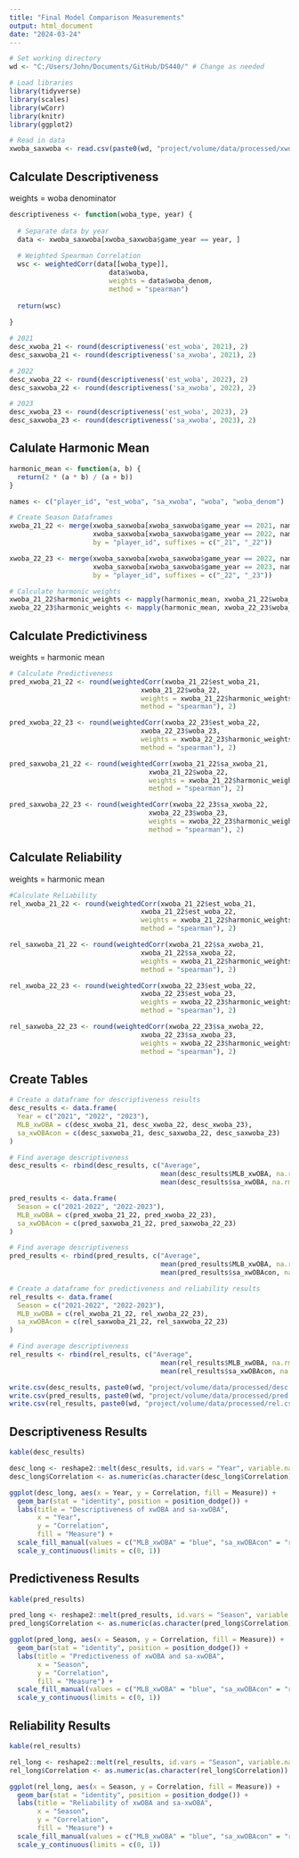 ```yaml
---
title: "Final Model Comparison Measurements"
output: html_document
date: "2024-03-24"
---
```


```r

# Set working directory
wd <- "C:/Users/John/Documents/GitHub/DS440/" # Change as needed

# Load libraries
library(tidyverse)
library(scales)
library(wCorr)
library(knitr)
library(ggplot2)

# Read in data
xwoba_saxwoba <- read.csv(paste0(wd, "project/volume/data/processed/xwoba_saxwoba.csv"))
```

## Calculate Descriptiveness
weights = woba denominator
```r

descriptiveness <- function(woba_type, year) {
  
  # Separate data by year
  data <- xwoba_saxwoba[xwoba_saxwoba$game_year == year, ]
  
  # Weighted Spearman Correlation
  wsc <- weightedCorr(data[[woba_type]],
                         data$woba, 
                         weights = data$woba_denom, 
                         method = "spearman")
  
  return(wsc)
  
}

# 2021
desc_xwoba_21 <- round(descriptiveness('est_woba', 2021), 2)
desc_saxwoba_21 <- round(descriptiveness('sa_xwoba', 2021), 2)

# 2022
desc_xwoba_22 <- round(descriptiveness('est_woba', 2022), 2)
desc_saxwoba_22 <- round(descriptiveness('sa_xwoba', 2022), 2)

# 2023
desc_xwoba_23 <- round(descriptiveness('est_woba', 2023), 2)
desc_saxwoba_23 <- round(descriptiveness('sa_xwoba', 2023), 2)

```

## Calulate Harmonic Mean
```r
harmonic_mean <- function(a, b) {
  return(2 * (a * b) / (a + b))
}

names <- c("player_id", "est_woba", "sa_xwoba", "woba", "woba_denom")

# Create Season Dataframes
xwoba_21_22 <- merge(xwoba_saxwoba[xwoba_saxwoba$game_year == 2021, names],
                     xwoba_saxwoba[xwoba_saxwoba$game_year == 2022, names],
                     by = "player_id", suffixes = c("_21", "_22"))

xwoba_22_23 <- merge(xwoba_saxwoba[xwoba_saxwoba$game_year == 2022, names], 
                     xwoba_saxwoba[xwoba_saxwoba$game_year == 2023, names],
                     by = "player_id", suffixes = c("_22", "_23"))

# Calculate harmonic weights
xwoba_21_22$harmonic_weights <- mapply(harmonic_mean, xwoba_21_22$woba_denom_21, xwoba_21_22$woba_denom_22)
xwoba_22_23$harmonic_weights <- mapply(harmonic_mean, xwoba_22_23$woba_denom_22, xwoba_22_23$woba_denom_23)

```

## Calculate Predictiviness
weights = harmonic mean
```r
# Calculate Predictiveness
pred_xwoba_21_22 <- round(weightedCorr(xwoba_21_22$est_woba_21, 
                                 xwoba_21_22$woba_22, 
                                 weights = xwoba_21_22$harmonic_weights, 
                                 method = "spearman"), 2)

pred_xwoba_22_23 <- round(weightedCorr(xwoba_22_23$est_woba_22, 
                                 xwoba_22_23$woba_23, 
                                 weights = xwoba_22_23$harmonic_weights, 
                                 method = "spearman"), 2)

pred_saxwoba_21_22 <- round(weightedCorr(xwoba_21_22$sa_xwoba_21, 
                                   xwoba_21_22$woba_22, 
                                   weights = xwoba_21_22$harmonic_weights, 
                                   method = "spearman"), 2)

pred_saxwoba_22_23 <- round(weightedCorr(xwoba_22_23$sa_xwoba_22, 
                                   xwoba_22_23$woba_23, 
                                   weights = xwoba_22_23$harmonic_weights, 
                                   method = "spearman"), 2)

```

## Calculate Reliability
weights = harmonic mean
```r
#Calculate Reliability
rel_xwoba_21_22 <- round(weightedCorr(xwoba_21_22$est_woba_21, 
                                 xwoba_21_22$est_woba_22, 
                                 weights = xwoba_21_22$harmonic_weights, 
                                 method = "spearman"), 2)

rel_saxwoba_21_22 <- round(weightedCorr(xwoba_21_22$sa_xwoba_21, 
                                 xwoba_21_22$sa_xwoba_22, 
                                 weights = xwoba_21_22$harmonic_weights, 
                                 method = "spearman"), 2)

rel_xwoba_22_23 <- round(weightedCorr(xwoba_22_23$est_woba_22, 
                                 xwoba_22_23$est_woba_23, 
                                 weights = xwoba_22_23$harmonic_weights, 
                                 method = "spearman"), 2)

rel_saxwoba_22_23 <- round(weightedCorr(xwoba_22_23$sa_xwoba_22, 
                                 xwoba_22_23$sa_xwoba_23, 
                                 weights = xwoba_22_23$harmonic_weights, 
                                 method = "spearman"), 2)

```

## Create Tables
```r
# Create a dataframe for descriptiveness results
desc_results <- data.frame(
  Year = c("2021", "2022", "2023"),
  MLB_xwOBA = c(desc_xwoba_21, desc_xwoba_22, desc_xwoba_23),
  sa_xwOBAcon = c(desc_saxwoba_21, desc_saxwoba_22, desc_saxwoba_23)
)

# Find average descriptiveness
desc_results <- rbind(desc_results, c("Average", 
                                      mean(desc_results$MLB_xwOBA, na.rm = TRUE), 
                                      mean(desc_results$sa_xwOBA, na.rm = TRUE)))

pred_results <- data.frame(
  Season = c("2021-2022", "2022-2023"),
  MLB_xwOBA = c(pred_xwoba_21_22, pred_xwoba_22_23),
  sa_xwOBAcon = c(pred_saxwoba_21_22, pred_saxwoba_22_23)
)

# Find average descriptiveness
pred_results <- rbind(pred_results, c("Average", 
                                      mean(pred_results$MLB_xwOBA, na.rm = TRUE), 
                                      mean(pred_results$sa_xwOBAcon, na.rm = TRUE)))

# Create a dataframe for predictiveness and reliability results
rel_results <- data.frame(
  Season = c("2021-2022", "2022-2023"),
  MLB_xwOBA = c(rel_xwoba_21_22, rel_xwoba_22_23),
  sa_xwOBAcon = c(rel_saxwoba_21_22, rel_saxwoba_22_23)
)

# Find average descriptiveness
rel_results <- rbind(rel_results, c("Average", 
                                      mean(rel_results$MLB_xwOBA, na.rm = TRUE), 
                                      mean(rel_results$sa_xwOBAcon, na.rm = TRUE)))

write.csv(desc_results, paste0(wd, "project/volume/data/processed/desc.csv"))
write.csv(pred_results, paste0(wd, "project/volume/data/processed/pred.csv"))
write.csv(rel_results, paste0(wd, "project/volume/data/processed/rel.csv"))

```

## Descriptiveness Results
```r
kable(desc_results)

desc_long <- reshape2::melt(desc_results, id.vars = "Year", variable.name = "Measure", value.name = "Correlation")
desc_long$Correlation <- as.numeric(as.character(desc_long$Correlation))

ggplot(desc_long, aes(x = Year, y = Correlation, fill = Measure)) + 
  geom_bar(stat = "identity", position = position_dodge()) +
  labs(title = "Descriptiveness of xwOBA and sa-xwOBA",
       x = "Year",
       y = "Correlation",
       fill = "Measure") +
  scale_fill_manual(values = c("MLB_xwOBA" = "blue", "sa_xwOBAcon" = "red")) +
  scale_y_continuous(limits = c(0, 1))

```
## Predictiveness Results
```r
kable(pred_results)

pred_long <- reshape2::melt(pred_results, id.vars = "Season", variable.name = "Measure", value.name = "Correlation")
pred_long$Correlation <- as.numeric(as.character(pred_long$Correlation))

ggplot(pred_long, aes(x = Season, y = Correlation, fill = Measure)) + 
  geom_bar(stat = "identity", position = position_dodge()) +
  labs(title = "Predictiveness of xwOBA and sa-xwOBA",
       x = "Season",
       y = "Correlation",
       fill = "Measure") +
  scale_fill_manual(values = c("MLB_xwOBA" = "blue", "sa_xwOBAcon" = "red")) +
  scale_y_continuous(limits = c(0, 1))

```

## Reliability Results
```r
kable(rel_results)

rel_long <- reshape2::melt(rel_results, id.vars = "Season", variable.name = "Measure", value.name = "Correlation")
rel_long$Correlation <- as.numeric(as.character(rel_long$Correlation))

ggplot(rel_long, aes(x = Season, y = Correlation, fill = Measure)) + 
  geom_bar(stat = "identity", position = position_dodge()) +
  labs(title = "Reliability of xwOBA and sa-xwOBA",
       x = "Season",
       y = "Correlation",
       fill = "Measure") +
  scale_fill_manual(values = c("MLB_xwOBA" = "blue", "sa_xwOBAcon" = "red")) +
  scale_y_continuous(limits = c(0, 1))


```
